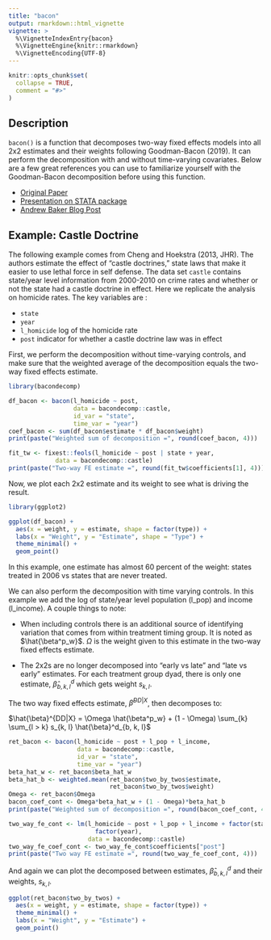 ```yaml
---
title: "bacon"
output: rmarkdown::html_vignette
vignette: >
  %\VignetteIndexEntry{bacon}
  %\VignetteEngine{knitr::rmarkdown}
  %\VignetteEncoding{UTF-8}
---
```


```r
knitr::opts_chunk$set(
  collapse = TRUE,
  comment = "#>"
)
```

## Description
`bacon()` is a function that decomposes two-way fixed effects models into all 2x2 estimates and their weights following Goodman-Bacon (2019). It can perform the decomposition with and without time-varying covariates. Below are a few great references you can use to familiarize yourself with the Goodman-Bacon decomposition before using this function.

* [Original Paper](https://cdn.vanderbilt.edu/vu-my/wp-content/uploads/sites/2318/2019/07/29170757/ddtiming_7_29_2019.pdf)
* [Presentation on STATA package](https://www.stata.com/meeting/chicago19/slides/chicago19_Goodman-Bacon.pdf)
* [Andrew Baker Blog Post](https://andrewcbaker.netlify.com/2019/09/25/difference-in-differences-methodology/)


## Example: Castle Doctrine
The following example comes from Cheng and Hoekstra (2013, JHR). The authors estimate the effect of "castle doctrines," state laws that make it easier to use lethal force in self defense. The data set `castle` contains state/year level information from 2000-2010 on crime rates and whether or not the state had a castle doctrine in effect. Here we replicate the analysis on homicide rates. The key variables are :

* `state`
* `year`
* `l_homicide` log of the homicide rate
* `post` indicator for whether a castle doctrine law was in effect

First, we perform the decomposition without time-varying controls, and make sure that the weighted average of the decomposition equals the two-way fixed effects estimate.

```r
library(bacondecomp)

df_bacon <- bacon(l_homicide ~ post,
                  data = bacondecomp::castle,
                  id_var = "state",
                  time_var = "year")
coef_bacon <- sum(df_bacon$estimate * df_bacon$weight)
print(paste("Weighted sum of decomposition =", round(coef_bacon, 4)))

fit_tw <- fixest::feols(l_homicide ~ post | state + year, 
             data = bacondecomp::castle)
print(paste("Two-way FE estimate =", round(fit_tw$coefficients[1], 4)))

```

Now, we plot each 2x2 estimate and its weight to see what is driving the result.

```r
library(ggplot2)

ggplot(df_bacon) +
  aes(x = weight, y = estimate, shape = factor(type)) +
  labs(x = "Weight", y = "Estimate", shape = "Type") +
  theme_minimal() +
  geom_point()
```

In this example, one estimate has almost 60 percent of the weight: states treated in 2006 vs states that are never treated.

We can also perform the decomposition with time varying controls. In this example we add the log of state/year level population (l_pop) and income (l_income). A couple things to note: 

* When including controls there is an additional source of identifying variation that comes from within treatment timing group. It is noted as $\hat{\beta^p_w}$. $\Omega$ is the weight given to this estimate in the two-way fixed effects estimate. 

* The 2x2s are no longer decomposed into "early vs late" and "late vs early" estimates. For each treatment group dyad, there is only one estimate, $\hat{\beta}^d_{b, k, l}$ which gets weight $s_{k, l}$.

The two way fixed effects estimate, $\hat{\beta}^{DD|X}$, then decomposes to: 


$\hat{\beta}^{DD|X} = \Omega \hat{\beta^p_w} + (1 - \Omega) \sum_{k} \sum_{l > k} s_{k, l} \hat{\beta}^d_{b, k, l}$


```r
ret_bacon <- bacon(l_homicide ~ post + l_pop + l_income, 
                   data = bacondecomp::castle,
                   id_var = "state",
                   time_var = "year")
beta_hat_w <- ret_bacon$beta_hat_w
beta_hat_b <- weighted.mean(ret_bacon$two_by_twos$estimate, 
                            ret_bacon$two_by_twos$weight)
Omega <- ret_bacon$Omega
bacon_coef_cont <- Omega*beta_hat_w + (1 - Omega)*beta_hat_b
print(paste("Weighted sum of decomposition =", round(bacon_coef_cont, 4)))

two_way_fe_cont <- lm(l_homicide ~ post + l_pop + l_income + factor(state) + 
                        factor(year), 
                      data = bacondecomp::castle)
two_way_fe_coef_cont <- two_way_fe_cont$coefficients["post"]
print(paste("Two way FE estimate =", round(two_way_fe_coef_cont, 4)))
```

And again we can plot the decomposed between estimates, $\hat{\beta}^d_{b, k, l}$ and their weights, $s_{k, l}$.

```r
ggplot(ret_bacon$two_by_twos) +
  aes(x = weight, y = estimate, shape = factor(type)) +
  theme_minimal() +
  labs(x = "Weight", y = "Estimate") +
  geom_point()
```
